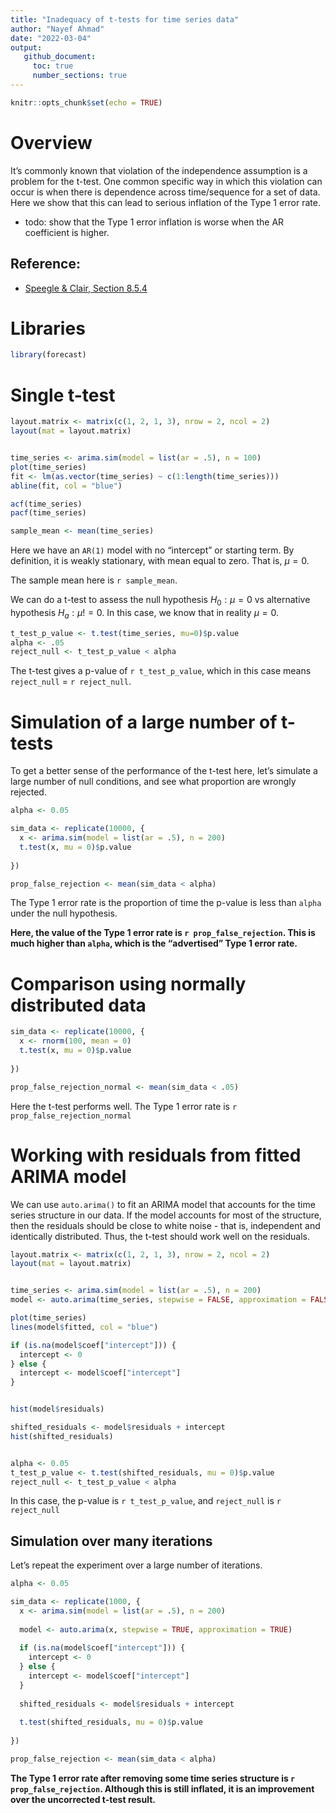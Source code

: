 ```yaml
---
title: "Inadequacy of t-tests for time series data"
author: "Nayef Ahmad"
date: "2022-03-04" 
output: 
   github_document: 
     toc: true
     number_sections: true
---
```


```r
knitr::opts_chunk$set(echo = TRUE)
```

# Overview 

It's commonly known that violation of the independence assumption is a problem for the t-test. One common specific way in which this violation can occur is when there is dependence across time/sequence for a set of data. Here we show that this can lead to serious inflation of the Type 1 error rate. 

- todo: show that the Type 1 error inflation is worse when the AR coefficient is higher. 

## Reference: 

- [Speegle & Clair, Section 8.5.4](https://mathstat.slu.edu/~speegle/_book/HTCI.html)


# Libraries 
```r
library(forecast)

```


# Single t-test

```r
layout.matrix <- matrix(c(1, 2, 1, 3), nrow = 2, ncol = 2)
layout(mat = layout.matrix)


time_series <- arima.sim(model = list(ar = .5), n = 100)
plot(time_series)
fit <- lm(as.vector(time_series) ~ c(1:length(time_series)))
abline(fit, col = "blue")

acf(time_series)
pacf(time_series)

sample_mean <- mean(time_series)

```

Here we have an `AR(1)` model with no "intercept" or starting term. By definition, it is weakly stationary, with mean equal to zero. That is, $\mu = 0$. 

The sample mean here is `r sample_mean`. 

We can do a t-test to assess the null hypothesis $H_0: \mu = 0$ vs alternative hypothesis $H_a: \mu  != 0$. In this case, we know that in reality $\mu = 0$. 

```r
t_test_p_value <- t.test(time_series, mu=0)$p.value
alpha <- .05
reject_null <- t_test_p_value < alpha
```


The t-test gives a p-value of `r t_test_p_value`, which in this case means `reject_null` = `r reject_null`. 


# Simulation of a large number of t-tests

To get a better sense of the performance of the t-test here, let's simulate a large number of null conditions, and see what proportion are wrongly rejected. 

```r
alpha <- 0.05

sim_data <- replicate(10000, {
  x <- arima.sim(model = list(ar = .5), n = 200)
  t.test(x, mu = 0)$p.value
  
})

prop_false_rejection <- mean(sim_data < alpha)
```

The Type 1 error rate is the proportion of time the p-value is less than `alpha` under the null hypothesis. 

**Here, the value of the Type 1 error rate is `r prop_false_rejection`. This is much higher than `alpha`, which is the "advertised" Type 1 error rate.** 


# Comparison using normally distributed data 

```r
sim_data <- replicate(10000, {
  x <- rnorm(100, mean = 0)
  t.test(x, mu = 0)$p.value
  
})

prop_false_rejection_normal <- mean(sim_data < .05)
```

Here the t-test performs well. The Type 1 error rate is `r prop_false_rejection_normal`


# Working with residuals from fitted ARIMA model 

We can use `auto.arima()` to fit an ARIMA model that accounts for the time series structure in our data. If the model accounts for most of the structure, then the residuals should be close to white noise - that is, independent and identically distributed. Thus, the t-test should work well on the residuals. 

```r
layout.matrix <- matrix(c(1, 2, 1, 3), nrow = 2, ncol = 2)
layout(mat = layout.matrix)


time_series <- arima.sim(model = list(ar = .5), n = 200)
model <- auto.arima(time_series, stepwise = FALSE, approximation = FALSE)

plot(time_series)
lines(model$fitted, col = "blue")

if (is.na(model$coef["intercept"])) {
  intercept <- 0
} else {
  intercept <- model$coef["intercept"]
}


hist(model$residuals)

shifted_residuals <- model$residuals + intercept
hist(shifted_residuals)


alpha <- 0.05
t_test_p_value <- t.test(shifted_residuals, mu = 0)$p.value
reject_null <- t_test_p_value < alpha
```

In this case, the p-value is `r t_test_p_value`, and `reject_null` is `r reject_null`


## Simulation over many iterations 

Let's repeat the experiment over a large number of iterations. 

```r
alpha <- 0.05

sim_data <- replicate(1000, {
  x <- arima.sim(model = list(ar = .5), n = 200)
  
  model <- auto.arima(x, stepwise = TRUE, approximation = TRUE)
  
  if (is.na(model$coef["intercept"])) {
    intercept <- 0
  } else {
    intercept <- model$coef["intercept"]
  }
  
  shifted_residuals <- model$residuals + intercept
  
  t.test(shifted_residuals, mu = 0)$p.value
  
})

prop_false_rejection <- mean(sim_data < alpha)

```

**The Type 1 error rate after removing some time series structure is `r prop_false_rejection`. Although this is still inflated, it is an improvement over the uncorrected t-test result.** 